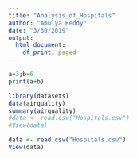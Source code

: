 ```yaml
---
title: "Analysis_of_Hospitals"
author: "Amulya Reddy"
date: "3/30/2019"
output:
  html_document:
    df_print: paged
---
```


```r
a=3;b=6
print(a+b)
```

```r
library(datasets)
data(airquality)
summary(airquality)
#data <- read.csv("Hospitals.csv")
#View(data)
```

```r
data <- read.csv("Hospitals.csv")
View(data)
```
